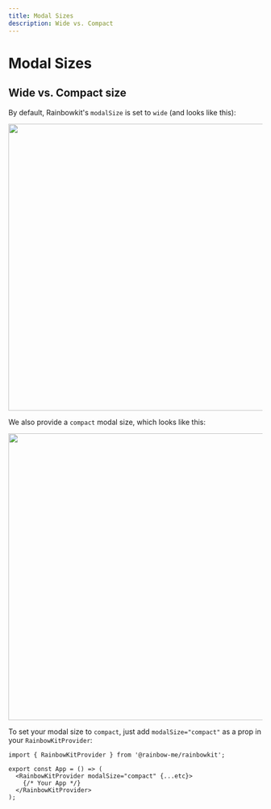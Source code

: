 ```yaml
---
title: Modal Sizes
description: Wide vs. Compact
---
```


# Modal Sizes

## Wide vs. Compact size

By default, Rainbowkit's `modalSize` is set to `wide` (and looks like this):

<Img src="/modal-default.png" height="569" width="1029" />

We also provide a `compact` modal size, which looks like this:

<Img src="/modal-compact.png" height="569" width="1029" />

To set your modal size to `compact`, just add `modalSize="compact"` as a prop in your `RainbowKitProvider`:

```tsx
import { RainbowKitProvider } from '@rainbow-me/rainbowkit';

export const App = () => (
  <RainbowKitProvider modalSize="compact" {...etc}>
    {/* Your App */}
  </RainbowKitProvider>
);
```
